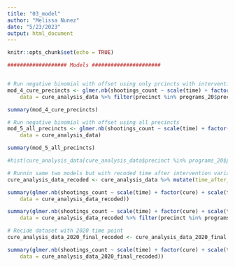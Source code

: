 ```yaml
---
title: "03_model"
author: "Melissa Nunez"
date: "5/23/2023"
output: html_document
---
```


```r
knitr::opts_chunk$set(echo = TRUE)
```


```r
################### Models ######################


# Run negative binomial with offset using only prcincts with intervention
mod_4_cure_precincts <- glmer.nb(shootings_count ~ scale(time) + factor(cure) + scale(time_after_int) + scale(arrests_count)  + offset(scale(log(p0010001))) + (1 |precinct), 
    data = cure_analysis_data %>% filter(precinct %in% programs_20$precinct))

summary(mod_4_cure_precincts)

# Run negative binomial with offset using all precincts
mod_5_all_precincts <- glmer.nb(shootings_count ~ scale(time) + factor(cure) + scale(time_after_int) + scale(arrests_count)  + offset(scale(log(p0010001))) + (1 |precinct), 
    data = cure_analysis_data)

summary(mod_5_all_precincts)

#hist(cure_analysis_data[cure_analysis_data$precinct %in% programs_20$precinct, "shootings_count"], breaks=100)

# Runnin same two models but with recoded time after intervention variable
cure_analysis_data_recoded <- cure_analysis_data %>% mutate(time_after_int_recode=time_after_int-1) %>% mutate(time_after_int_recode=ifelse(time_after_int_recode==-1,0,time_after_int_recode))

summary(glmer.nb(shootings_count ~ scale(time) + factor(cure) + scale(time_after_int_recode) + scale(arrests_count)  + offset(scale(log(p0010001))) + (1 |precinct), 
    data = cure_analysis_data_recoded))

summary(glmer.nb(shootings_count ~ scale(time) + factor(cure) + scale(time_after_int_recode) + scale(arrests_count)  + offset(scale(log(p0010001))) + (1 |precinct), 
    data = cure_analysis_data_recoded %>% filter(precinct %in% programs_20$precinct)))

# Recide dataset with 2020 time point
cure_analysis_data_2020_final_recoded <- cure_analysis_data_2020_final %>% mutate(time_after_int_recode=time_after_int-1) %>% mutate(time_after_int_recode=ifelse(time_after_int_recode==-1,0,time_after_int_recode))

summary(glmer.nb(shootings_count ~ scale(time) + factor(cure) + scale(time_after_int_recode) + scale(arrests_count)  + offset(scale(log(p0010001))) + (1 |precinct), 
    data = cure_analysis_data_2020_final_recoded))
```

